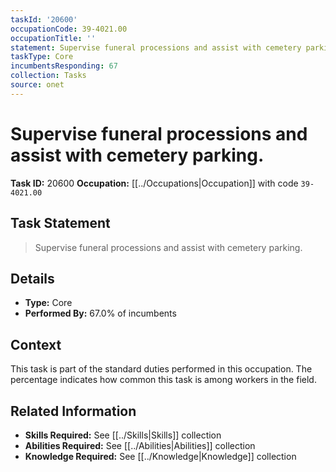 ```yaml
---
taskId: '20600'
occupationCode: 39-4021.00
occupationTitle: ''
statement: Supervise funeral processions and assist with cemetery parking.
taskType: Core
incumbentsResponding: 67
collection: Tasks
source: onet
---
```

# Supervise funeral processions and assist with cemetery parking.

**Task ID:** 20600
**Occupation:** [[../Occupations|Occupation]] with code `39-4021.00`

## Task Statement

> Supervise funeral processions and assist with cemetery parking.

## Details

- **Type:** Core
- **Performed By:** 67.0% of incumbents

## Context

This task is part of the standard duties performed in this occupation. The percentage indicates how common this task is among workers in the field.

## Related Information

- **Skills Required:** See [[../Skills|Skills]] collection
- **Abilities Required:** See [[../Abilities|Abilities]] collection
- **Knowledge Required:** See [[../Knowledge|Knowledge]] collection

